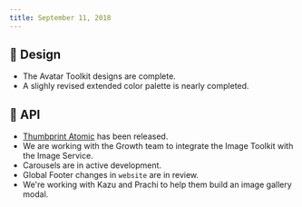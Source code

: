 ```yaml
---
title: September 11, 2018
---
```


## 🍭 Design

-   The Avatar Toolkit designs are complete.
-   A slighly revised extended color palette is nearly completed.

## 💾 API

-   [Thumbprint Atomic](https://thumbprint.design/atomic/) has been released.
-   We are working with the Growth team to integrate the Image Toolkit with the Image Service.
-   Carousels are in active development.
-   Global Footer changes in `website` are in review.
-   We're working with Kazu and Prachi to help them build an image gallery modal.
